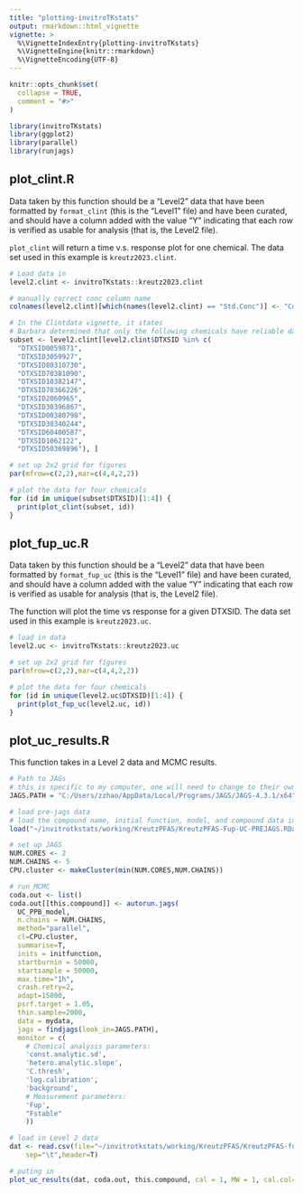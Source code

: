 ```yaml
---
title: "plotting-invitroTKstats"
output: rmarkdown::html_vignette
vignette: >
  %\VignetteIndexEntry{plotting-invitroTKstats}
  %\VignetteEngine{knitr::rmarkdown}
  %\VignetteEncoding{UTF-8}
---
```


```r
knitr::opts_chunk$set(
  collapse = TRUE,
  comment = "#>"
)
```

```r
library(invitroTKstats)
library(ggplot2)
library(parallel)
library(runjags)
```


## plot_clint.R

Data taken by this function should be a "Level2" data that have been formatted by `format_clint` (this is the "Level1" file) and have been curated, and should have a column added with the value "Y" indicating that each row is verified as usable for analysis (that is, the Level2 file).

`plot_clint` will return a time v.s. response plot for one chemical. The data set used in this example is `kreutz2023.clint`. 

```r
# Load data in 
level2.clint <- invitroTKstats::kreutz2023.clint

# manually correct conc column name 
colnames(level2.clint)[which(names(level2.clint) == "Std.Conc")] <- "Conc"

# In the Clintdata vignette, it states
# Barbara determined that only the following chemicals have reliable data:
subset <- level2.clint[level2.clint$DTXSID %in% c(
  "DTXSID0059871",
  "DTXSID3059927",
  "DTXSID80310730",
  "DTXSID70381090",
  "DTXSID10382147",
  "DTXSID70366226",
  "DTXSID2060965",
  "DTXSID30396867",
  "DTXSID00380798",
  "DTXSID30340244",
  "DTXSID60400587",
  "DTXSID1062122",
  "DTXSID50369896"), ]

# set up 2x2 grid for figures 
par(mfrow=c(2,2),mar=c(4,4,2,2))

# plot the data for four chemicals 
for (id in unique(subset$DTXSID)[1:4]) {
  print(plot_clint(subset, id))
}
```


## plot_fup_uc.R

Data taken by this function should be a "Level2" data that have been formatted by `format_fup_uc` (this is the "Level1" file) and have been curated, and should have a column added with the value "Y" indicating that each row is verified as usable for analysis (that is, the Level2 file).

The function will plot the time vs response for a given DTXSID. The data set used in this example is `kreutz2023.uc`. 

```r
# load in data
level2.uc <- invitroTKstats::kreutz2023.uc

# set up 2x2 grid for figures 
par(mfrow=c(2,2),mar=c(4,4,2,2))

# plot the data for four chemicals 
for (id in unique(level2.uc$DTXSID)[1:4]) {
  print(plot_fup_uc(level2.uc, id))
}
```

## plot_uc_results.R

This function takes in a Level 2 data and MCMC results. 

```r
# Path to JAGs
# this is specific to my computer, one will need to change to their own path
JAGS.PATH = "C:/Users/zzhao/AppData/Local/Programs/JAGS/JAGS-4.3.1/x64"

# load pre-jags data
# load the compound name, initial function, model, and compound data into the environment
load("~/invitrotkstats/working/KreutzPFAS/KreutzPFAS-Fup-UC-PREJAGS.RData")

# set up JAGS
NUM.CORES <- 2
NUM.CHAINS <- 5
CPU.cluster <- makeCluster(min(NUM.CORES,NUM.CHAINS))
```

```r
# run MCMC
coda.out <- list()
coda.out[[this.compound]] <- autorun.jags(
  UC_PPB_model, 
  n.chains = NUM.CHAINS,
  method="parallel", 
  cl=CPU.cluster,
  summarise=T,
  inits = initfunction,
  startburnin = 50000, 
  startsample = 50000, 
  max.time="1h",
  crash.retry=2,
  adapt=15000,
  psrf.target = 1.05,
  thin.sample=2000,
  data = mydata,
  jags = findjags(look_in=JAGS.PATH),
  monitor = c(
    # Chemical analysis parameters:
    'const.analytic.sd',
    'hetero.analytic.slope',
    'C.thresh',
    'log.calibration',
    'background',
    # Measurement parameters:
    'Fup',
    "Fstable"
    ))
```


```r
# load in Level 2 data
dat <- read.csv(file="~/invitrotkstats/working/KreutzPFAS/KreutzPFAS-fup-UC-Level2.tsv", 
    sep="\t",header=T) 

# puting in 
plot_uc_results(dat, coda.out, this.compound, cal = 1, MW = 1, cal.col="Calibration",uc.dilute=5,af.dilute=2)
```

